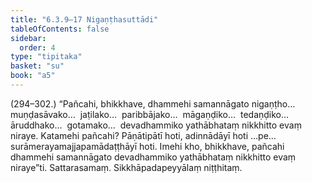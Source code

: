 ```yaml
---
title: "6.3.9–17 Nigaṇṭhasuttādi"
tableOfContents: false
sidebar:
  order: 4
type: "tipitaka"
basket: "su"
book: "a5"
---
```



<DynamicBreadcrumb />

<Paragraph type="center" book="a5">
(294–302.)
</Paragraph>

<Paragraph number="1403" book="a5">
“Pañcahi, bhikkhave, dhammehi samannāgato nigaṇṭho…  muṇḍasāvako…  jaṭilako…  paribbājako…  māgaṇḍiko…  tedaṇḍiko…  āruddhako…  gotamako…  devadhammiko yathābhataṃ nikkhitto evaṃ niraye. Katamehi pañcahi? Pāṇātipātī hoti, adinnādāyī hoti …pe…  surāmerayamajjapamādaṭṭhāyī hoti. Imehi kho, bhikkhave, pañcahi dhammehi samannāgato devadhammiko yathābhataṃ nikkhitto evaṃ niraye”ti.

</Paragraph>

<Paragraph number="1404" type="center" book="a5">
Sattarasamaṃ.



</Paragraph>

<Paragraph number="1405" type="center" book="a5">
Sikkhāpadapeyyālaṃ niṭṭhitaṃ.
</Paragraph>